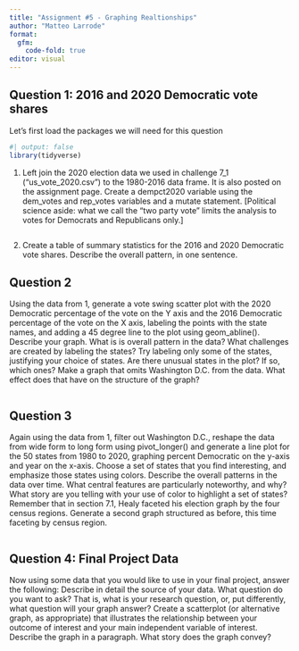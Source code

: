 ```yaml
---
title: "Assignment #5 - Graphing Realtionships"
author: "Matteo Larrode"
format: 
  gfm:
    code-fold: true
editor: visual
---
```


## Question 1: 2016 and 2020 Democratic vote shares

Let's first load the packages we will need for this question

```r
#| output: false
library(tidyverse)

```

1) Left join the 2020 election data we used in challenge 7_1 (“us_vote_2020.csv”) to the 1980-2016 data frame. It is also posted on the assignment page. Create a dempct2020 variable using the dem_votes and rep_votes variables and a mutate statement. [Political science aside: what we call the “two party vote” limits the analysis to votes for Democrats and Republicans only.]

```r

```

2) Create a table of summary statistics for the 2016 and 2020 Democratic vote shares. Describe the overall pattern, in one sentence.


## Question 2

Using the data from 1, generate a vote swing scatter plot with the 2020 Democratic percentage of the vote on the Y axis and the 2016 Democratic percentage of the vote on the X axis, labeling the points with the state names, and adding a 45 degree line to the plot using geom_abline().
Describe your graph. What is is overall pattern in the data?
What challenges are created by labeling the states? Try labeling only some of the states, justifying your choice of states.
Are there unusual states in the plot? If so, which ones?
Make a graph that omits Washington D.C. from the data. What effect does that have on the structure of the graph?


```r

```


## Question 3

Again using the data from 1, filter out Washington D.C., reshape the data from wide form to long form using pivot_longer() and generate a line plot for the 50 states from 1980 to 2020, graphing percent Democratic on the y-axis and year on the x-axis. Choose a set of states that you find interesting, and emphasize those states using colors.
Describe the overall patterns in the data over time. What central features are particularly noteworthy, and why?
What story are you telling with your use of color to highlight a set of states?
Remember that in section 7.1, Healy faceted his election graph by the four census regions. Generate a second graph structured as before, this time faceting by census region.

```r


```


## Question 4: Final Project Data

Now using some data that you would like to use in your final project, answer the following:
Describe in detail the source of your data.
What question do you want to ask? That is, what is your research question, or, put differently, what question will your graph answer?
Create a scatterplot (or alternative graph, as appropriate) that illustrates the relationship between your outcome of interest and your main independent variable of interest. Describe the graph in a paragraph. What story does the graph convey?


```r


```
